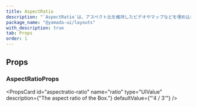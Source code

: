 ```yaml
---
title: AspectRatio
description: "`AspectRatio`は、アスペクト比を維持したビデオやマップなどを埋め込むためのコンポーネントです。"
package_name: "@yamada-ui/layouts"
with_description: true
tab: Props
order: 1
---
```


## Props

### AspectRatioProps

<PropsCard id="aspectratio-_accept" name="_accept" type="CSSUIObject" />

<PropsCard id="aspectratio-_active" name="_active" type="CSSUIObject" />

<PropsCard id="aspectratio-_after" name="_after" type="CSSUIObject" />

<PropsCard id="aspectratio-_anylink" name="_anyLink" type="CSSUIObject" />

<PropsCard id="aspectratio-_autofill" name="_autofill" type="CSSUIObject" />

<PropsCard id="aspectratio-_backdrop" name="_backdrop" type="CSSUIObject" />

<PropsCard id="aspectratio-_before" name="_before" type="CSSUIObject" />

<PropsCard id="aspectratio-_between" name="_between" type="CSSUIObject" />

<PropsCard id="aspectratio-_blank" name="_blank" type="CSSUIObject" />

<PropsCard id="aspectratio-_checked" name="_checked" type="CSSUIObject" />

<PropsCard id="aspectratio-_cue" name="_cue" type="CSSUIObject" />

<PropsCard id="aspectratio-_cueregion" name="_cueRegion" type="CSSUIObject" />

<PropsCard id="aspectratio-_dark" name="_dark" type="CSSUIObject" />

<PropsCard id="aspectratio-_default" name="_default" type="CSSUIObject" />

<PropsCard id="aspectratio-_disabled" name="_disabled" type="CSSUIObject" />

<PropsCard id="aspectratio-_empty" name="_empty" type="CSSUIObject" />

<PropsCard id="aspectratio-_enabled" name="_enabled" type="CSSUIObject" />

<PropsCard id="aspectratio-_end" name="_end" type="CSSUIObject" />

<PropsCard id="aspectratio-_even" name="_even" type="CSSUIObject" />

<PropsCard id="aspectratio-_expanded" name="_expanded" type="CSSUIObject" />

<PropsCard
  id="aspectratio-_fileselector"
  name="_fileSelector"
  type="CSSUIObject"
/>

<PropsCard id="aspectratio-_filled" name="_filled" type="CSSUIObject" />

<PropsCard id="aspectratio-_first" name="_first" type="CSSUIObject" />

<PropsCard
  id="aspectratio-_firstletter"
  name="_firstLetter"
  type="CSSUIObject"
/>

<PropsCard id="aspectratio-_firstline" name="_firstLine" type="CSSUIObject" />

<PropsCard id="aspectratio-_focus" name="_focus" type="CSSUIObject" />

<PropsCard
  id="aspectratio-_focusvisible"
  name="_focusVisible"
  type="CSSUIObject"
/>

<PropsCard
  id="aspectratio-_focuswithin"
  name="_focusWithin"
  type="CSSUIObject"
/>

<PropsCard id="aspectratio-_fullscreen" name="_fullScreen" type="CSSUIObject" />

<PropsCard id="aspectratio-_grabbed" name="_grabbed" type="CSSUIObject" />

<PropsCard
  id="aspectratio-_groupaccept"
  name="_groupAccept"
  type="CSSUIObject"
/>

<PropsCard
  id="aspectratio-_groupactive"
  name="_groupActive"
  type="CSSUIObject"
/>

<PropsCard id="aspectratio-_groupblank" name="_groupBlank" type="CSSUIObject" />

<PropsCard
  id="aspectratio-_groupchecked"
  name="_groupChecked"
  type="CSSUIObject"
/>

<PropsCard
  id="aspectratio-_groupdisabled"
  name="_groupDisabled"
  type="CSSUIObject"
/>

<PropsCard
  id="aspectratio-_groupenabled"
  name="_groupEnabled"
  type="CSSUIObject"
/>

<PropsCard
  id="aspectratio-_groupexpanded"
  name="_groupExpanded"
  type="CSSUIObject"
/>

<PropsCard id="aspectratio-_groupfocus" name="_groupFocus" type="CSSUIObject" />

<PropsCard
  id="aspectratio-_groupfocusvisible"
  name="_groupFocusVisible"
  type="CSSUIObject"
/>

<PropsCard
  id="aspectratio-_groupfocuswithin"
  name="_groupFocusWithin"
  type="CSSUIObject"
/>

<PropsCard
  id="aspectratio-_groupgrabbed"
  name="_groupGrabbed"
  type="CSSUIObject"
/>

<PropsCard
  id="aspectratio-_grouphorizontal"
  name="_groupHorizontal"
  type="CSSUIObject"
/>

<PropsCard id="aspectratio-_grouphover" name="_groupHover" type="CSSUIObject" />

<PropsCard id="aspectratio-_groupidle" name="_groupIdle" type="CSSUIObject" />

<PropsCard
  id="aspectratio-_groupinvalid"
  name="_groupInvalid"
  type="CSSUIObject"
/>

<PropsCard
  id="aspectratio-_grouploaded"
  name="_groupLoaded"
  type="CSSUIObject"
/>

<PropsCard
  id="aspectratio-_grouploading"
  name="_groupLoading"
  type="CSSUIObject"
/>

<PropsCard
  id="aspectratio-_groupoptional"
  name="_groupOptional"
  type="CSSUIObject"
/>

<PropsCard
  id="aspectratio-_groupplaceholdershown"
  name="_groupPlaceholderShown"
  type="CSSUIObject"
/>

<PropsCard
  id="aspectratio-_grouppressed"
  name="_groupPressed"
  type="CSSUIObject"
/>

<PropsCard
  id="aspectratio-_groupreadonly"
  name="_groupReadOnly"
  type="CSSUIObject"
/>

<PropsCard
  id="aspectratio-_groupreadwrite"
  name="_groupReadWrite"
  type="CSSUIObject"
/>

<PropsCard
  id="aspectratio-_groupreject"
  name="_groupReject"
  type="CSSUIObject"
/>

<PropsCard
  id="aspectratio-_grouprequired"
  name="_groupRequired"
  type="CSSUIObject"
/>

<PropsCard
  id="aspectratio-_groupselected"
  name="_groupSelected"
  type="CSSUIObject"
/>

<PropsCard
  id="aspectratio-_groupuserinvalid"
  name="_groupUserInvalid"
  type="CSSUIObject"
/>

<PropsCard id="aspectratio-_groupvalid" name="_groupValid" type="CSSUIObject" />

<PropsCard
  id="aspectratio-_groupvertical"
  name="_groupVertical"
  type="CSSUIObject"
/>

<PropsCard id="aspectratio-_hidden" name="_hidden" type="CSSUIObject" />

<PropsCard id="aspectratio-_holiday" name="_holiday" type="CSSUIObject" />

<PropsCard id="aspectratio-_horizontal" name="_horizontal" type="CSSUIObject" />

<PropsCard id="aspectratio-_hover" name="_hover" type="CSSUIObject" />

<PropsCard id="aspectratio-_idle" name="_idle" type="CSSUIObject" />

<PropsCard
  id="aspectratio-_indeterminate"
  name="_indeterminate"
  type="CSSUIObject"
/>

<PropsCard id="aspectratio-_inrange" name="_inRange" type="CSSUIObject" />

<PropsCard id="aspectratio-_invalid" name="_invalid" type="CSSUIObject" />

<PropsCard id="aspectratio-_last" name="_last" type="CSSUIObject" />

<PropsCard id="aspectratio-_light" name="_light" type="CSSUIObject" />

<PropsCard id="aspectratio-_link" name="_link" type="CSSUIObject" />

<PropsCard id="aspectratio-_loaded" name="_loaded" type="CSSUIObject" />

<PropsCard id="aspectratio-_loading" name="_loading" type="CSSUIObject" />

<PropsCard id="aspectratio-_marker" name="_marker" type="CSSUIObject" />

<PropsCard id="aspectratio-_mediadark" name="_mediaDark" type="CSSUIObject" />

<PropsCard id="aspectratio-_medialight" name="_mediaLight" type="CSSUIObject" />

<PropsCard
  id="aspectratio-_mediareducemotion"
  name="_mediaReduceMotion"
  type="CSSUIObject"
/>

<PropsCard id="aspectratio-_modal" name="_modal" type="CSSUIObject" />

<PropsCard
  id="aspectratio-_nativeactive"
  name="_nativeActive"
  type="CSSUIObject"
/>

<PropsCard
  id="aspectratio-_nativechecked"
  name="_nativeChecked"
  type="CSSUIObject"
/>

<PropsCard
  id="aspectratio-_nativedisabled"
  name="_nativeDisabled"
  type="CSSUIObject"
/>

<PropsCard
  id="aspectratio-_nativefocus"
  name="_nativeFocus"
  type="CSSUIObject"
/>

<PropsCard
  id="aspectratio-_nativefocusvisible"
  name="_nativeFocusVisible"
  type="CSSUIObject"
/>

<PropsCard
  id="aspectratio-_nativefocuswithin"
  name="_nativeFocusWithin"
  type="CSSUIObject"
/>

<PropsCard
  id="aspectratio-_nativehidden"
  name="_nativeHidden"
  type="CSSUIObject"
/>

<PropsCard
  id="aspectratio-_nativehover"
  name="_nativeHover"
  type="CSSUIObject"
/>

<PropsCard
  id="aspectratio-_nativereadonly"
  name="_nativeReadOnly"
  type="CSSUIObject"
/>

<PropsCard
  id="aspectratio-_nativetarget"
  name="_nativeTarget"
  type="CSSUIObject"
/>

<PropsCard
  id="aspectratio-_nativevalid"
  name="_nativeValid"
  type="CSSUIObject"
/>

<PropsCard id="aspectratio-_notfirst" name="_notFirst" type="CSSUIObject" />

<PropsCard id="aspectratio-_notlast" name="_notLast" type="CSSUIObject" />

<PropsCard id="aspectratio-_nottarget" name="_notTarget" type="CSSUIObject" />

<PropsCard id="aspectratio-_odd" name="_odd" type="CSSUIObject" />

<PropsCard id="aspectratio-_only" name="_only" type="CSSUIObject" />

<PropsCard id="aspectratio-_optional" name="_optional" type="CSSUIObject" />

<PropsCard id="aspectratio-_outrange" name="_outRange" type="CSSUIObject" />

<PropsCard id="aspectratio-_outside" name="_outside" type="CSSUIObject" />

<PropsCard id="aspectratio-_paused" name="_paused" type="CSSUIObject" />

<PropsCard id="aspectratio-_peeraccept" name="_peerAccept" type="CSSUIObject" />

<PropsCard id="aspectratio-_peeractive" name="_peerActive" type="CSSUIObject" />

<PropsCard id="aspectratio-_peerblank" name="_peerBlank" type="CSSUIObject" />

<PropsCard
  id="aspectratio-_peerchecked"
  name="_peerChecked"
  type="CSSUIObject"
/>

<PropsCard
  id="aspectratio-_peerdisabled"
  name="_peerDisabled"
  type="CSSUIObject"
/>

<PropsCard
  id="aspectratio-_peerenabled"
  name="_peerEnabled"
  type="CSSUIObject"
/>

<PropsCard
  id="aspectratio-_peerexpanded"
  name="_peerExpanded"
  type="CSSUIObject"
/>

<PropsCard id="aspectratio-_peerfocus" name="_peerFocus" type="CSSUIObject" />

<PropsCard
  id="aspectratio-_peerfocusvisible"
  name="_peerFocusVisible"
  type="CSSUIObject"
/>

<PropsCard
  id="aspectratio-_peerfocuswithin"
  name="_peerFocusWithin"
  type="CSSUIObject"
/>

<PropsCard
  id="aspectratio-_peergrabbed"
  name="_peerGrabbed"
  type="CSSUIObject"
/>

<PropsCard
  id="aspectratio-_peerhorizontal"
  name="_peerHorizontal"
  type="CSSUIObject"
/>

<PropsCard id="aspectratio-_peerhover" name="_peerHover" type="CSSUIObject" />

<PropsCard id="aspectratio-_peeridle" name="_peerIdle" type="CSSUIObject" />

<PropsCard
  id="aspectratio-_peerinvalid"
  name="_peerInvalid"
  type="CSSUIObject"
/>

<PropsCard id="aspectratio-_peerloaded" name="_peerLoaded" type="CSSUIObject" />

<PropsCard
  id="aspectratio-_peerloading"
  name="_peerLoading"
  type="CSSUIObject"
/>

<PropsCard
  id="aspectratio-_peeroptional"
  name="_peerOptional"
  type="CSSUIObject"
/>

<PropsCard
  id="aspectratio-_peerplaceholdershown"
  name="_peerPlaceholderShown"
  type="CSSUIObject"
/>

<PropsCard
  id="aspectratio-_peerpressed"
  name="_peerPressed"
  type="CSSUIObject"
/>

<PropsCard
  id="aspectratio-_peerreadonly"
  name="_peerReadOnly"
  type="CSSUIObject"
/>

<PropsCard
  id="aspectratio-_peerreadwrite"
  name="_peerReadWrite"
  type="CSSUIObject"
/>

<PropsCard id="aspectratio-_peerreject" name="_peerReject" type="CSSUIObject" />

<PropsCard
  id="aspectratio-_peerrequired"
  name="_peerRequired"
  type="CSSUIObject"
/>

<PropsCard
  id="aspectratio-_peerselected"
  name="_peerSelected"
  type="CSSUIObject"
/>

<PropsCard
  id="aspectratio-_peeruserinvalid"
  name="_peerUserInvalid"
  type="CSSUIObject"
/>

<PropsCard id="aspectratio-_peervalid" name="_peerValid" type="CSSUIObject" />

<PropsCard
  id="aspectratio-_peervertical"
  name="_peerVertical"
  type="CSSUIObject"
/>

<PropsCard id="aspectratio-_picture" name="_picture" type="CSSUIObject" />

<PropsCard
  id="aspectratio-_placeholder"
  name="_placeholder"
  type="CSSUIObject"
/>

<PropsCard
  id="aspectratio-_placeholdershown"
  name="_placeholderShown"
  type="CSSUIObject"
/>

<PropsCard id="aspectratio-_playing" name="_playing" type="CSSUIObject" />

<PropsCard id="aspectratio-_pressed" name="_pressed" type="CSSUIObject" />

<PropsCard id="aspectratio-_print" name="_print" type="CSSUIObject" />

<PropsCard id="aspectratio-_readonly" name="_readOnly" type="CSSUIObject" />

<PropsCard id="aspectratio-_readwrite" name="_readWrite" type="CSSUIObject" />

<PropsCard id="aspectratio-_reject" name="_reject" type="CSSUIObject" />

<PropsCard id="aspectratio-_required" name="_required" type="CSSUIObject" />

<PropsCard id="aspectratio-_ripple" name="_ripple" type="CSSUIObject" />

<PropsCard id="aspectratio-_scrollbar" name="_scrollbar" type="CSSUIObject" />

<PropsCard
  id="aspectratio-_scrollbarbutton"
  name="_scrollbarButton"
  type="CSSUIObject"
/>

<PropsCard
  id="aspectratio-_scrollbarcorner"
  name="_scrollbarCorner"
  type="CSSUIObject"
/>

<PropsCard
  id="aspectratio-_scrollbarthumb"
  name="_scrollbarThumb"
  type="CSSUIObject"
/>

<PropsCard
  id="aspectratio-_scrollbartrack"
  name="_scrollbarTrack"
  type="CSSUIObject"
/>

<PropsCard
  id="aspectratio-_scrollbartrackpiece"
  name="_scrollbarTrackPiece"
  type="CSSUIObject"
/>

<PropsCard id="aspectratio-_selected" name="_selected" type="CSSUIObject" />

<PropsCard id="aspectratio-_selection" name="_selection" type="CSSUIObject" />

<PropsCard id="aspectratio-_start" name="_start" type="CSSUIObject" />

<PropsCard id="aspectratio-_target" name="_target" type="CSSUIObject" />

<PropsCard id="aspectratio-_today" name="_today" type="CSSUIObject" />

<PropsCard
  id="aspectratio-_userinvalid"
  name="_userInvalid"
  type="CSSUIObject"
/>

<PropsCard id="aspectratio-_valid" name="_valid" type="CSSUIObject" />

<PropsCard id="aspectratio-_vertical" name="_vertical" type="CSSUIObject" />

<PropsCard id="aspectratio-_visited" name="_visited" type="CSSUIObject" />

<PropsCard id="aspectratio-_weekend" name="_weekend" type="CSSUIObject" />

<PropsCard
  id="aspectratio-ratio"
  name="ratio"
  type="UIValue<number>"
  description={"The aspect ratio of the Box."}
  defaultValue={"'4 / 3'"}
/>
